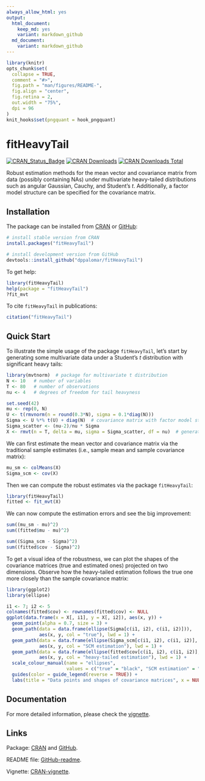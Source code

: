 ```yaml
---
always_allow_html: yes
output:
  html_document:
    keep_md: yes
    variant: markdown_github
  md_document:
    variant: markdown_github
---
```


<!-- README.md is generated from README.Rmd. Please edit that file -->

```r
library(knitr)
opts_chunk$set(
  collapse = TRUE,
  comment = "#>",
  fig.path = "man/figures/README-",
  fig.align = "center",
  fig.retina = 2,
  out.width = "75%",
  dpi = 96
)
knit_hooks$set(pngquant = hook_pngquant)
```



# fitHeavyTail
[![CRAN_Status_Badge](https://www.r-pkg.org/badges/version/fitHeavyTail)](https://CRAN.R-project.org/package=fitHeavyTail)
[![CRAN Downloads](https://cranlogs.r-pkg.org/badges/fitHeavyTail)](https://CRAN.R-project.org/package=fitHeavyTail)
[![CRAN Downloads Total](https://cranlogs.r-pkg.org/badges/grand-total/fitHeavyTail?color=brightgreen)](https://CRAN.R-project.org/package=fitHeavyTail)

Robust estimation methods for the mean vector and covariance matrix 
from data (possibly containing NAs) under multivariate heavy-tailed 
distributions such as angular Gaussian, Cauchy, and Student's _t_. Additionally,
a factor model structure can be specified for the covariance matrix.
    

## Installation
The package can be installed from [CRAN](https://CRAN.R-project.org/package=fitHeavyTail) or [GitHub](https://github.com/dppalomar/fitHeavyTail):
```r
# install stable version from CRAN
install.packages("fitHeavyTail")

# install development version from GitHub
devtools::install_github("dppalomar/fitHeavyTail")
```

To get help:
```r
library(fitHeavyTail)
help(package = "fitHeavyTail")
?fit_mvt
```

To cite `fitHeavyTail` in publications:
```r
citation("fitHeavyTail")
```


## Quick Start
To illustrate the simple usage of the package `fitHeavyTail`, let's start by generating some multivariate data under a Student's _t_ distribution with significant heavy tails:
```r
library(mvtnorm)  # package for multivariate t distribution
N <- 10   # number of variables
T <- 80   # number of observations
nu <- 4   # degrees of freedom for tail heavyness

set.seed(42)
mu <- rep(0, N)
U <- t(rmvnorm(n = round(0.3*N), sigma = 0.1*diag(N)))
Sigma <- U %*% t(U) + diag(N)  # covariance matrix with factor model structure
Sigma_scatter <- (nu-2)/nu * Sigma
X <- rmvt(n = T, delta = mu, sigma = Sigma_scatter, df = nu)  # generate data
```

We can first estimate the mean vector and covariance matrix via the traditional sample estimates (i.e., sample mean and sample covariance matrix):
```r
mu_sm <- colMeans(X)
Sigma_scm <- cov(X)
```

Then we can compute the robust estimates via the package `fitHeavyTail`:
```r
library(fitHeavyTail)
fitted <- fit_mvt(X)
```

We can now compute the estimation errors and see the big improvement:
```r
sum((mu_sm - mu)^2)
sum((fitted$mu - mu)^2)

sum((Sigma_scm - Sigma)^2)
sum((fitted$cov - Sigma)^2)
```

To get a visual idea of the robustness, we can plot the shapes of the covariance matrices (true and estimated ones) projected on two dimensions. Observe how the heavy-tailed estimation follows the true one more closely than the sample covariance matrix:

```r
library(ggplot2)
library(ellipse)

i1 <- 7; i2 <- 5
colnames(fitted$cov) <- rownames(fitted$cov) <- NULL
ggplot(data.frame(x = X[, i1], y = X[, i2]), aes(x, y)) +
  geom_point(alpha = 0.7, size = 3) +
  geom_path(data = data.frame(ellipse(Sigma[c(i1, i2), c(i1, i2)])), 
            aes(x, y, col = "true"), lwd = 1) +
  geom_path(data = data.frame(ellipse(Sigma_scm[c(i1, i2), c(i1, i2)], centre = mu_sm[c(i1, i2)])), 
            aes(x, y, col = "SCM estimation"), lwd = 1) +
  geom_path(data = data.frame(ellipse(fitted$cov[c(i1, i2), c(i1, i2)], centre = fitted$mu[c(i1, i2)])), 
            aes(x, y, col = "heavy-tailed estimation"), lwd = 1) +
  scale_colour_manual(name = "ellipses",
                      values = c("true" = "black", "SCM estimation" = "red", "heavy-tailed estimation" = "blue")) +
  guides(color = guide_legend(reverse = TRUE)) +
  labs(title = "Data points and shapes of covariance matrices", x = NULL, y = NULL)
```



## Documentation
For more detailed information, please check the
[vignette](https://CRAN.R-project.org/package=fitHeavyTail/vignettes/CovarianceEstimationHeavyTail.html).



## Links
Package: [CRAN](https://CRAN.R-project.org/package=fitHeavyTail) and [GitHub](https://github.com/dppalomar/fitHeavyTail).

README file: [GitHub-readme](https://github.com/dppalomar/fitHeavyTail/blob/master/README.md).

Vignette: [CRAN-vignette](https://CRAN.R-project.org/package=fitHeavyTail/vignettes/CovarianceEstimationHeavyTail.html).
